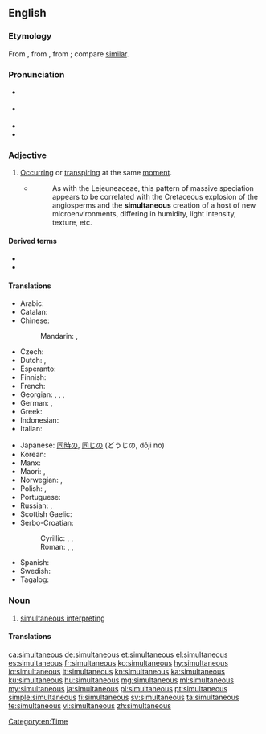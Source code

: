 ==English==

===Etymology===
From {{etyl|ML.|en}} {{m|la|simultaneus}}, from {{m|la|simultim||at the same time, extended}}, from {{etyl|la|en}} {{m|la|simul||together, at the same time}}; compare [[similar]].

===Pronunciation===
* {{a|UK}} {{IPA|/sɪm.əlˈteɪ̯n.i.əs/|lang=en}}
* {{a|US}} {{IPA|/ˌsaɪ̯m.əlˈteɪ̯n.i.əs/|lang=en}}
* {{rhymes|eɪniəs|lang=en}}
* {{rhymes|eɪnɪəs|lang=en}}

===Adjective===
{{en-adj|-}}

# [[occur|Occurring]] or [[transpire|transpiring]] at the same [[moment]].
#* {{RQ:Schuster Hepaticae V|3-4}}
#*: As with the Lejeuneaceae, this pattern of massive speciation appears to be correlated with the Cretaceous explosion of the angiosperms and the '''simultaneous''' creation of a host of new microenvironments, differing in humidity, light intensity, texture, etc.

====Derived terms====
* {{l|en|simultaneously}}
* {{l|en|simultaneity}}

====Translations====
{{trans-top|at the same time}}
* Arabic: {{t|ar|مَعًا}}
* Catalan: {{t|ca|simultani}}
* Chinese:
*: Mandarin: {{t|cmn|[[同時]][[的]]|sc=Hani}}, {{t|cmn|[[同时]][[的]]|tr=tóngshí de|sc=Hani}}
* Czech: {{t+|cs|současný}}
* Dutch: {{t+|nl|gelijktijdig}}, {{t+|nl|simultaan}}
* Esperanto: {{t|eo|samtempa}}
* Finnish: {{t+|fi|samanaikainen}}
* French: {{t+|fr|simultané}}
* Georgian: {{t|ka|თანადროული|sc=Geor}}, {{t|ka|ერთდროული|sc=Geor}}, {{t|ka|იმავდროული|sc=Geor}}, {{t|ka|ერთჟამიერი|sc=Geor}}
* German: {{t+|de|gleichzeitig}}, {{t+|de|simultan}}
* Greek: {{t+|el|ταυτόχρονος|m|sc=Grek}}
* Indonesian: {{t+|id|bersamaan}}
* Italian: {{t+|it|simultaneo}}
{{trans-mid}}
* Japanese: [[同時]]の, [[同じ]]の (どうじの, dōji no)
* Korean: {{t|ko|동시적인}}
* Manx: {{t|gv|cofraueagh}}
* Maori: {{t|mi|tautokorua}}, {{t|mi|tukutahi}}
* Norwegian: {{t+|no|samtidig}}, {{t|no|samstundes}}
* Polish: {{t|pl|równoczesny|m}}, {{t+|pl|jednoczesny|m}}
* Portuguese: {{t+|pt|simultâneo}}
* Russian: {{t+|ru|одновре́ме́нный}}, {{t+|ru|синхро́нный|sc=Cyrl}}
* Scottish Gaelic: {{t|gd|co-amail}}
* Serbo-Croatian:
*: Cyrillic: {{t|sh|си̏мулта̄н}}, {{t|sh|исто̀времен}}, {{t|sh|исто̀добан}}
*: Roman: {{t+|sh|sȉmultān}}, {{t+|sh|istòvremen}}, {{t+|sh|istòdoban}}
* Spanish: {{t+|es|simultáneo}}
* Swedish: {{t+|sv|samtidig}}
* Tagalog: {{t|tl|santaknain}}
{{trans-bottom}}

===Noun===
{{en-noun}}

# [[simultaneous interpreting]]

====Translations====
{{trans-see|simultaneous interpretation}}

[[Category:en:Time]]

[[ca:simultaneous]]
[[de:simultaneous]]
[[et:simultaneous]]
[[el:simultaneous]]
[[es:simultaneous]]
[[fr:simultaneous]]
[[ko:simultaneous]]
[[hy:simultaneous]]
[[io:simultaneous]]
[[it:simultaneous]]
[[kn:simultaneous]]
[[ka:simultaneous]]
[[ku:simultaneous]]
[[hu:simultaneous]]
[[mg:simultaneous]]
[[ml:simultaneous]]
[[my:simultaneous]]
[[ja:simultaneous]]
[[pl:simultaneous]]
[[pt:simultaneous]]
[[simple:simultaneous]]
[[fi:simultaneous]]
[[sv:simultaneous]]
[[ta:simultaneous]]
[[te:simultaneous]]
[[vi:simultaneous]]
[[zh:simultaneous]]